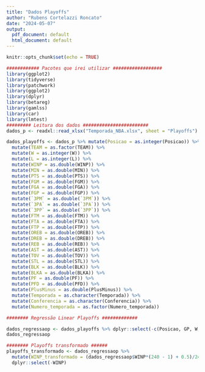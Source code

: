 ```yaml
---
title: "Dados Playoffs"
author: "Rubens Cortelazzi Roncato"
date: "2024-05-07"
output:
  pdf_document: default
  html_document: default
---
```


```r
knitr::opts_chunk$set(echo = TRUE)
```

```r
############ Pacotes que irei utilizar ##################
library(ggplot2)
library(tidyverse)
library(patchwork)
library(ggplot2)
library(dplyr)
library(betareg)
library(gamlss)
library(car)
library(lmtest)
######### Leitura dos dados ########################
dados_p <- readxl::read_xlsx("Temporada_NBA.xlsx", sheet = "Playoffs") #Playoffs

dados_playoffs <- dados_p %>% mutate(Posicao = as.integer(Posicao)) %>% 
  mutate(TEAM = as.factor(TEAM)) %>% 
  mutate(W = as.integer(W)) %>% 
  mutate(L = as.integer(L)) %>% 
  mutate(WINP = as.double(WINP)) %>% 
  mutate(MIN = as.double(MIN)) %>% 
  mutate(PTS = as.double(PTS)) %>% 
  mutate(FGM = as.double(FGM)) %>% 
  mutate(FGA = as.double(FGA)) %>% 
  mutate(FGP = as.double(FGP)) %>% 
  mutate(`3PM` = as.double(`3PM`)) %>% 
  mutate(`3PA` = as.double(`3PA`)) %>% 
  mutate(`3PP` = as.double(`3PP`)) %>% 
  mutate(FTM = as.double(FTM)) %>% 
  mutate(FTA = as.double(FTA)) %>% 
  mutate(FTP = as.double(FTP)) %>% 
  mutate(OREB = as.double(OREB)) %>% 
  mutate(DREB = as.double(DREB)) %>% 
  mutate(REB = as.double(REB)) %>% 
  mutate(AST = as.double(AST)) %>% 
  mutate(TOV = as.double(TOV)) %>% 
  mutate(STL = as.double(STL)) %>% 
  mutate(BLK = as.double(BLK)) %>% 
  mutate(BLKA = as.double(BLKA)) %>% 
  mutate(PF = as.double(PF)) %>% 
  mutate(PFD = as.double(PFD)) %>% 
  mutate(PlusMinus = as.double(PlusMinus)) %>% 
  mutate(Temporada = as.character(Temporada)) %>% 
  mutate(Conferencia = as.character(Conferencia)) %>% 
  mutate(Numero_temporada = as.factor(Numero_temporada))

######## Regressão Linear Playoffs #############

dados_regressaop <- dados_playoffs %>% dplyr::select(-c(Posicao, GP, W, L, MIN, Temporada, Conferencia))
dados_regressaop

######## Playoffs transformado ######
playoffs_transformado <- dados_regressaop %>% 
  mutate(WINP_transformado = (dados_regressaop$WINP*(240 - 1) + 0.5)/240) %>%
  dplyr::select(-WINP)
```

